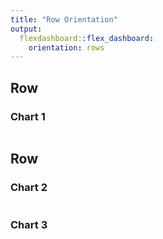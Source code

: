```yaml
---
title: "Row Orientation"
output:
  flexdashboard::flex_dashboard:
    orientation: rows
---
```


Row
-------------------------------------

### Chart 1

```r
```

Row
-------------------------------------

### Chart 2

```r
```

### Chart 3

```r
```